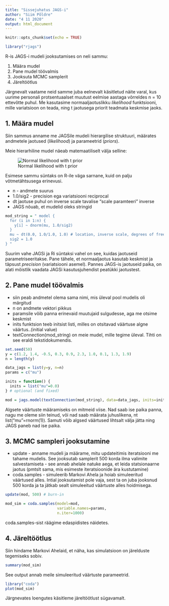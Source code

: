 ```yaml
---
title: "Sissejuhatus JAGS-i"
author: "Siim Põldre"
date: "4 11 2020"
output: html_document
---
```


```r
knitr::opts_chunk$set(echo = TRUE)
```

```r
library("rjags")
```

R-is JAGS-i mudeli jooksutamises on neli sammu:

1. Määra mudel
2. Pane mudel töövalmis
3. Jooksuta MCMC samplerit
4. Järeltöötlus

Järgnevalt vaatame neid samme juba eelnevalt käsitletud näite varal, kus uurime personali protsentuaalset muutust eelmise aastaga võrreldes n = 10 ettevõtte puhul. Me kasutasime normaaljaotuslikku *likelihood* funktsiooni, mille variatsioon on teada, ning t jaotusega priorit teadmata keskmise jaoks. 

## 1. Määra mudel

Siin sammus anname me JAGSile mudeli hierargilise struktuuri, määrates andmetele jaotused (*likelihood*) ja parameetrid (*priors*). 

Meie hierarhiline mudel näeab matemaatiliselt välja selline:

![Normal likelihood with t prior](/home/john/Dokumendid/R_Projects/Bayesian-tech-and-models/pictures/hierarhiline_mudel_normaaljaotus.png)


Esimese sammu süntaks on R-ile väga sarnane, kuid on palju võtmetähtsusega erinevusi.

* n - andmete suurus
* 1.0/sig2 - precision ega variatsiooni reciprocal
* dt jaotuse puhul on inverse scale tavalise "scale paramteeri" inverse
* JAGS nõuab, et mudelid oleks stringid

```r
mod_string = " model {
  for (i in 1:n) { 
    y[i] ~ dnorm(mu, 1.0/sig2)
  }
  mu ~ dt(0.0, 1.0/1.0, 1.0) # location, inverse scale, degrees of freedom
  sig2 = 1.0
} " 
```

Suurim vahe JAGSi ja Ri süntaksi vahel on see, kuidas jaotuseid parametriseeritakse. Pane tähele, et normaaljaotus kasutab keskmist ja täpsust *precision* (variatsiooni asemel). Pannes JAGS-is jaotuseid paika, on alati mõistlik vaadata JAGSi kasutusjuhendist peatükki jaotustest.

## 2. Pane mudel töövalmis

* siin peab andmetel olema sama nimi, mis üleval pool mudelis oli märgitud
* n on andmete vektori pikkus
* paramsile võib panna erinevaid muutujaid sulgudesse, aga me otsime keskmist
* inits funktsion teeb initsist listi, milles on otsitavad väärtuse algne väärtus..(initial value)
* textConnection(mod_string) on meie mudel, mille tegime üleval. Tihti on see eraldi tekstidokumendis.

```r
set.seed(50)
y = c(1.2, 1.4, -0.5, 0.3, 0.9, 2.3, 1.0, 0.1, 1.3, 1.9)
n = length(y)

data_jags = list(y=y, n=n)
params = c("mu")

inits = function() {
  inits = list("mu"=0.0)
} # optional (and fixed)

mod = jags.model(textConnection(mod_string), data=data_jags, inits=inits)
```

Algsete väärtuste määramiseks on mitmeid viise. Nad saab ise paika panna, nagu me oleme siin teinud, või nad saab määrata juhuslikena, nt list("mu"=rnorm(1)). Samuti võib algsed väärtused lihtsalt välja jätta ning JAGS paneb nad ise paika.

## 3. MCMC sampleri jooksutamine

* update - anname mudeli ja määrame, mitu updateitimis iteratsiooni me tahame mudelis. See jooksutab samplerit 500 korda ilma valimite salvestamiseta - see annab ahelale natuke aega, et leida statsionaarne jaotus (pmtslt sama, mis esimeste iteratsioonide ära kustutamine)
* coda.samples - simuleerib Markovi Ahela ja hoiab simuleeritud väärtused alles. Intial jooksutamist pole vaja, sest ta on juba jooksnud 500 korda ja ta jätkab sealt simuleeitud väärtuste alles hoidmisega.

```r
update(mod, 500) # burn-in

mod_sim = coda.samples(model=mod,
                       variable.names=params,
                       n.iter=1000)
```

coda.samples-sist räägime edaspidistes näidetes.

## 4. Järeltöötlus

Siin hindame Markovi Ahelaid, et näha, kas simulatsioon on järelduste tegemiseks sobiv.

```r
summary(mod_sim)
```
See output annab meile simuleeritud väärtuste parameetrid. 

```r
library("coda")
plot(mod_sim)
```


Järgnevates loengutes käsitleme järeltöötlust sügavamalt.


